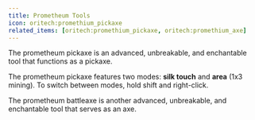 ```yaml
---
title: Prometheum Tools
icon: oritech:promethium_pickaxe
related_items: [oritech:promethium_pickaxe, oritech:promethium_axe]
---
```


<ModAsset location="oritech:promethium_pickaxe" />
The prometheum pickaxe is an advanced, unbreakable, and enchantable tool that functions as a pickaxe.

The prometheum pickaxe features two modes: **silk touch** and **area** (1x3 mining). To switch between modes, hold shift and right-click.

<ModAsset location="oritech:promethium_axe" />
The prometheum battleaxe is another advanced, unbreakable, and enchantable tool that serves as an axe.
